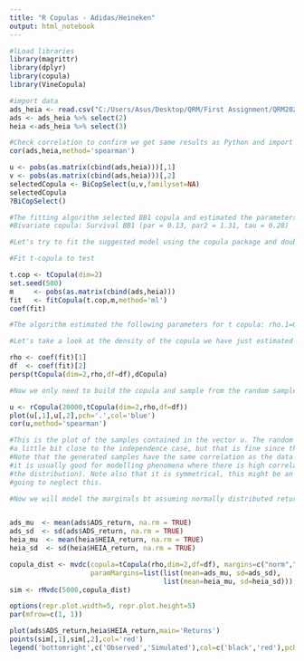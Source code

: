 ```yaml
---
title: "R Copulas - Adidas/Heineken"
output: html_notebook
---
```

```r
#lLoad libraries
library(magrittr) 
library(dplyr)
library(copula)
library(VineCopula)

#import data
ads_heia <- read.csv("C:/Users/Asus/Desktop/QRM/First Assignment/QRM2020/01_Data/ads_heia.csv", header=T)
ads <- ads_heia %>% select(2)
heia <-ads_heia %>% select(3)
```

```r
#Check correlation to confirm we get same results as Python and import went correctly
cor(ads,heia,method='spearman')
```

```r
u <- pobs(as.matrix(cbind(ads,heia)))[,1]
v <- pobs(as.matrix(cbind(ads,heia)))[,2]
selectedCopula <- BiCopSelect(u,v,familyset=NA)
selectedCopula
?BiCopSelect() 
```

```r
#The fitting algorithm selected BB1 copula and estimated the parameters for us
#Bivariate copula: Survival BB1 (par = 0.13, par2 = 1.31, tau = 0.28) 

#Let's try to fit the suggested model using the copula package and double check the parameters fitting.

#Fit t-copula to test

t.cop <- tCopula(dim=2)
set.seed(500)
m     <- pobs(as.matrix(cbind(ads,heia)))
fit   <- fitCopula(t.cop,m,method='ml')
coef(fit)
```

```r
#The algorithm estimated the following parameters for t copula: rho.1=0.430653     df = 6.394845

#Let's take a look at the density of the copula we have just estimated

rho <- coef(fit)[1]
df  <- coef(fit)[2]
persp(tCopula(dim=2,rho,df=df),dCopula)
```

```r
#Now we only need to build the copula and sample from the random samples.

u <- rCopula(20000,tCopula(dim=2,rho,df=df))
plot(u[,1],u[,2],pch='.',col='blue')
cor(u,method='spearman')
```

```r
#This is the plot of the samples contained in the vector u. The random samples from the copula look
#a little bit close to the independence case, but that is fine since the correlation between the returns is low
#Note that the generated samples have the same correlation as the data. The t-copula emphasizes extreme results: 
#it is usually good for modelling phenomena where there is high correlation in the extreme values (the tails of 
#the distribution). Note also that it is symmetrical, this might be an issue for our application, however we are 
#going to neglect this.

#Now we will model the marginals bt assuming normally distributed returns for simplicity.


ads_mu  <- mean(ads$ADS_return, na.rm = TRUE)
ads_sd  <- sd(ads$ADS_return, na.rm = TRUE)
heia_mu  <- mean(heia$HEIA_return, na.rm = TRUE)
heia_sd  <- sd(heia$HEIA_return, na.rm = TRUE)

copula_dist <- mvdc(copula=tCopula(rho,dim=2,df=df), margins=c("norm","norm"),
                    paramMargins=list(list(mean=ads_mu, sd=ads_sd),
                                      list(mean=heia_mu, sd=heia_sd)))
sim <- rMvdc(5000,copula_dist)

options(repr.plot.width=5, repr.plot.height=5)
par(mfrow=c(1, 1))

plot(ads$ADS_return,heia$HEIA_return,main='Returns')
points(sim[,1],sim[,2],col='red')
legend('bottomright',c('Observed','Simulated'),col=c('black','red'),pch=21)
```